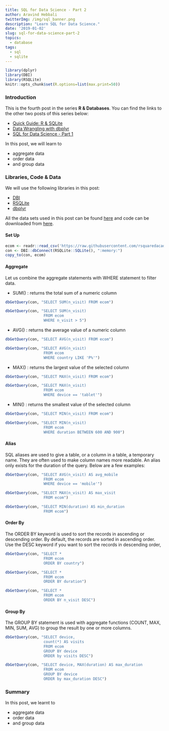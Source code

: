 ```yaml
---
title: SQL for Data Science - Part 2
author: Aravind Hebbali
twitterImg: /img/sql_banner.png
description: "Learn SQL for Data Science."
date: '2019-01-02'
slug: sql-for-data-science-part-2
topics:
  - database
tags:
  - sql
  - sqlite
---
```


```r
library(dplyr)
library(DBI)
library(RSQLite)
knitr::opts_chunk$set(R.options=list(max.print=50))
```

### Introduction

This is the fourth post in the series **R & Databases**. You can find the links to the other two posts of this series below:

- [Quick Guide: R & SQLite](https://blog.rsquaredacademy.com/quick-guide-r-sqlite/)
- [Data Wrangling with dbplyr](https://blog.rsquaredacademy.com/data-wrangling-with-dbplyr/)
- [SQL for Data Science - Part 1](https://blog.rsquaredacademy.com/sql-for-data-science-part-1/)

In this post, we will learn to

- aggregate data
- order data
- and group data

### Libraries, Code & Data

We will use the following libraries in this post:

- [DBI](http://readr.tidyverse.org/)
- [RSQLite](https://rstats-db.github.io/RSQLite/)
- [dbplyr](http://dbplyr.tidyverse.org/)

All the data sets used in this post can be found [here](https://github.com/rsquaredacademy/datasets) and code can be downloaded from [here](https://gist.github.com/rsquaredacademy/691dba8e13873c648bfdb91aba65d4d7).

#### Set Up

```r
ecom <- readr::read_csv('https://raw.githubusercontent.com/rsquaredacademy/datasets/master/web.csv')
con <- DBI::dbConnect(RSQLite::SQLite(), ":memory:")
copy_to(con, ecom)
```

#### Aggregate 

Let us combine the aggregate statements with WHERE statement to filter data.

- SUM()  : returns the total sum of a numeric column

```r
dbGetQuery(con, "SELECT SUM(n_visit) FROM ecom")

dbGetQuery(con, "SELECT SUM(n_visit) 
	             FROM ecom 
	             WHERE n_visit > 5")
```

- AVG()  : returns the average value of a numeric column

```r
dbGetQuery(con, "SELECT AVG(n_visit) FROM ecom")

dbGetQuery(con, "SELECT AVG(n_visit) 
	             FROM ecom 
	             WHERE country LIKE 'P%'")
```

- MAX()  : returns the largest value of the selected column

```r
dbGetQuery(con, "SELECT MAX(n_visit) FROM ecom")

dbGetQuery(con, "SELECT MAX(n_visit) 
	             FROM ecom 
	             WHERE device == 'tablet'")
```

- MIN()  : returns the smallest value of the selected column

```r
dbGetQuery(con, "SELECT MIN(n_visit) FROM ecom")

dbGetQuery(con, "SELECT MIN(n_visit) 
	             FROM ecom 
	             WHERE duration BETWEEN 600 AND 900")
```

#### Alias 

SQL aliases are used to give a table, or a column in a table, a temporary name. They are often used to make column names more readable. An alias only exists for the duration of the query. Below are a
few examples:

```r
dbGetQuery(con, "SELECT AVG(n_visit) AS avg_mobile 
	             FROM ecom 
	             WHERE device == 'mobile'")

dbGetQuery(con, "SELECT MAX(n_visit) AS max_visit 
	             FROM ecom")

dbGetQuery(con, "SELECT MIN(duration) AS min_duration 
	             FROM ecom")
```

#### Order By

The ORDER BY keyword is used to sort the records in ascending or descending order. By default, the records are sorted in ascending order. Use the DESC keyword if you want to sort the records in descending order, 

```r
dbGetQuery(con, "SELECT * 
	             FROM ecom 
	             ORDER BY country")

dbGetQuery(con, "SELECT *  
	             FROM ecom 
	             ORDER BY duration")

dbGetQuery(con, "SELECT * 
	             FROM ecom 
	             ORDER BY n_visit DESC")
```

#### Group By 

The GROUP BY statement is used with aggregate functions (COUNT, MAX, MIN, SUM, AVG) to group the result by one or more columns.

```r
dbGetQuery(con, "SELECT device, 
	             count(*) AS visits 
	             FROM ecom 
	             GROUP BY device 
	             ORDER by visits DESC")

dbGetQuery(con, "SELECT device, MAX(duration) AS max_duration 
	             FROM ecom 
	             GROUP BY device 
	             ORDER by max_duration DESC")
```

### Summary

In this post, we learnt to 

- aggregate data 
- order data
- and group data


